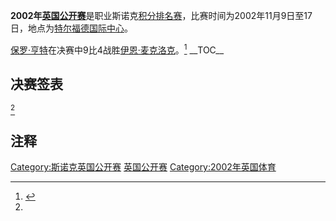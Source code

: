 {{noteTA
|G1=Snooker
}}
{{桌球大赛
|tournament_name=[[斯诺克英国公开赛|英国公开赛]]
|dates=2002年11月9日-17日
|venue=[[特尔福德国际中心|特尔福德国际中心]]
|location=[[特尔福德|特尔福德]]
|country={{ENG}}
|organisation=[[世界台联|世界台联]]
|format=[[斯诺克世界排名|积分排名赛]]
|Total prize fund=
|winners_share=
|highest_break=
|winner={{flagicon|ENG}} [[保罗·亨特|保罗·亨特]]
|runner_up={{flagicon|ENG}} [[伊恩·麦克洛克|伊恩·麦克洛克]]
|score=9–4
|previous=[[2001年斯诺克英国公开赛|2001]]
|next=[[2003年斯诺克英国公开赛|2003]]}}
'''2002年[[斯诺克英国公开赛|英国公开赛]]'''是职业斯诺克[[斯诺克世界排名|积分排名赛]]，比赛时间为2002年11月9日至17日，地点为[[特尔福德国际中心|特尔福德国际中心]]。

[[保罗·亨特|保罗·亨特]]在决赛中9比4战胜[[伊恩·麦克洛克|伊恩·麦克洛克]]。<ref name=WWWSnooker>{{cite web | url=http://www.snooker.org/trn/0203/bo2002_res.shtml | title=British Open 2002 | publisher=www.snooker.org (WWW Snooker) | accessdate=2011-06-19 | archive-date=2021-01-10 | archive-url=https://web.archive.org/web/20210110155716/http://www.snooker.org/trn/0203/bo2002_res.shtml | dead-url=no }}</ref>
__TOC__
{{clear}}
== 决赛签表 ==
<ref name="WWWSnooker"/>
{{32TeamBracket
| RD1=第2轮<br />9局5胜
| RD2=第3轮<br />9局5胜
| RD3=四分之一决赛<br />9局5胜
| RD4=半决赛<br />11局6胜
| RD5=决赛<br />17局9胜

| RD1-seed01=
| RD1-team01={{flagicon|SCO}} '''[[约翰·希金斯|约翰·希金斯]]'''
| RD1-score01='''5'''
| RD1-seed02=
| RD1-team02={{flagicon|ENG}} [[史蒂夫·戴维斯|史蒂夫·戴维斯]]
| RD1-score02=2

| RD1-seed03=
| RD1-team03={{flagicon|ENG}} [[马克·金|马克·金]]
| RD1-score03=3
| RD1-seed04=
| RD1-team04={{flagicon|IRL}} '''[[费加尔·奥布莱恩|费加尔·奥布莱恩]]'''
| RD1-score04='''5'''

| RD1-seed05=
| RD1-team05={{flagicon|SCO}} [[格雷姆·多特|格雷姆·多特]]
| RD1-score05=3
| RD1-seed06=
| RD1-team06={{flagicon|ENG}} '''[[伊恩·麦克洛克|伊恩·麦克洛克]]'''
| RD1-score06='''5'''

| RD1-seed07=
| RD1-team07={{flagicon|ENG}} [[斯蒂芬·李|斯蒂芬·李]]
| RD1-score07=3
| RD1-seed08=
| RD1-team08={{flagicon|SCO}} '''[[史蒂芬·马奎尔|史蒂芬·马奎尔]]'''
| RD1-score08='''5'''

| RD1-seed09=
| RD1-team09={{flagicon|SCO}} [[史蒂芬·亨德利|史蒂芬·亨德利]]
| RD1-score09=4
| RD1-seed10=
| RD1-team10={{flagicon|ENG}} '''[[阿利斯特·卡特|阿利斯特·卡特]]'''
| RD1-score10='''5'''

| RD1-seed11=
| RD1-team11={{flagicon|ENG}} [[乔·佩里|乔·佩里]]
| RD1-score11=1
| RD1-seed12=
| RD1-team12={{flagicon|ENG}} '''[[约翰·帕洛特|约翰·帕洛特]]'''
| RD1-score12='''5'''

| RD1-seed13=
| RD1-team13={{flagicon|NIR}} [[乔·斯维尔|乔·斯维尔]]
| RD1-score13=2
| RD1-seed14=
| RD1-team14={{flagicon|ENG}} '''[[吉米·米奇|吉米·米奇]]'''
| RD1-score14='''5'''

| RD1-seed15=
| RD1-team15={{flagicon|WAL}} '''[[马克·威廉姆斯|马克·威廉姆斯]]'''
| RD1-score15='''5'''
| RD1-seed16=
| RD1-team16={{flagicon|ENG}} [[大卫·格雷|大卫·格雷]]
| RD1-score16=3

| RD1-seed17=
| RD1-team17={{flagicon|ENG}} '''[[罗尼·奥沙利文|罗尼·奥沙利文]]'''
| RD1-score17='''5'''
| RD1-seed18=
| RD1-team18={{flagicon|WAL}} [[多米尼克·戴尔|多米尼克·戴尔]]
| RD1-score18=1

| RD1-seed19=
| RD1-team19={{flagicon|ENG}} '''[[保罗·亨特|保罗·亨特]]'''
| RD1-score19='''5'''
| RD1-seed20=
| RD1-team20={{flagicon|ISL}} [[克里斯简·海尔贾森|克里斯简·海尔贾森]]
| RD1-score20=3

| RD1-seed21=
| RD1-team21={{flagicon|ENG}} [[吉米·怀特|吉米·怀特]]
| RD1-score21=4
| RD1-seed22=
| RD1-team22={{flagicon|ENG}} '''[[安东尼·汉密尔顿|安东尼·汉密尔顿]]'''
| RD1-score22='''5'''

| RD1-seed23=
| RD1-team23={{flagicon|WAL}} '''[[马修·史蒂文斯|马修·史蒂文斯]]'''
| RD1-score23='''5'''
| RD1-seed24=
| RD1-team24={{flagicon|HKG}} [[傅家俊|傅家俊]]
| RD1-score24=2

| RD1-seed25=
| RD1-team25={{flagicon|IRL}} [[肯·达赫迪|肯·达赫迪]]
| RD1-score25=4
| RD1-seed26=
| RD1-team26={{flagicon|SCO}} '''[[克里斯·斯莫|克里斯·斯莫]]'''
| RD1-score26='''5'''

| RD1-seed27=
| RD1-team27={{flagicon|AUS}} [[昆廷·汉恩|昆廷·汉恩]]
| RD1-score27=2
| RD1-seed28=
| RD1-team28={{flagicon|ENG}} '''[[布莱恩·摩根|布莱恩·摩根]]'''
| RD1-score28='''5'''

| RD1-seed29=
| RD1-team29={{nowrap|{{flagicon|SCO}} '''[[艾伦·麦克马努斯|艾伦·麦克马努斯]]'''}}
| RD1-score29='''5'''
| RD1-seed30=
| RD1-team30={{flagicon|IRL}} [[迈克尔·佳吉|迈克尔·佳吉]]
| RD1-score30=3

| RD1-seed31=
| RD1-team31={{flagicon|ENG}} '''[[彼得·艾伯顿|彼得·艾伯顿]]'''
| RD1-score31='''5'''
| RD1-seed32=
| RD1-team32={{flagicon|MLT}} [[托尼·德拉科|托尼·德拉科]]
| RD1-score32=3

| RD2-seed01=
| RD2-team01={{flagicon|SCO}} '''[[约翰·希金斯|约翰·希金斯]]'''
| RD2-score01='''5'''
| RD2-seed02=
| RD2-team02={{flagicon|IRL}} [[费加尔·奥布莱恩|费加尔·奥布莱恩]]
| RD2-score02=1

| RD2-seed03=
| RD2-team03={{flagicon|ENG}} '''[[伊恩·麦克洛克|伊恩·麦克洛克]]'''
| RD2-score03='''5'''
| RD2-seed04=
| RD2-team04={{flagicon|SCO}} [[史蒂芬·马奎尔|史蒂芬·马奎尔]]
| RD2-score04=4

| RD2-seed05=
| RD2-team05={{flagicon|ENG}} '''[[阿利斯特·卡特|阿利斯特·卡特]]'''
| RD2-score05='''5'''
| RD2-seed06=
| RD2-team06={{flagicon|ENG}} [[约翰·帕洛特|约翰·帕洛特]]
| RD2-score06=1

| RD2-seed07=
| RD2-team07={{flagicon|ENG}} [[吉米·米奇|吉米·米奇]]
| RD2-score07=1
| RD2-seed08=
| RD2-team08={{flagicon|WAL}} '''[[马克·威廉姆斯|马克·威廉姆斯]]'''
| RD2-score08='''5'''

| RD2-seed09=
| RD2-team09={{flagicon|ENG}} [[罗尼·奥沙利文|罗尼·奥沙利文]]
| RD2-score09=4
| RD2-seed10=
| RD2-team10={{flagicon|ENG}} '''[[保罗·亨特|保罗·亨特]]'''
| RD2-score10='''5'''

| RD2-seed11=
| RD2-team11={{flagicon|ENG}} '''[[安东尼·汉密尔顿|安东尼·汉密尔顿]]'''
| RD2-score11='''5'''
| RD2-seed12=
| RD2-team12={{flagicon|WAL}} [[马修·史蒂文斯|马修·史蒂文斯]]
| RD2-score12=2

| RD2-seed13=
| RD2-team13={{flagicon|SCO}} '''[[克里斯·斯莫|克里斯·斯莫]]'''
| RD2-score13='''5'''
| RD2-seed14=
| RD2-team14={{flagicon|ENG}} [[布莱恩·摩根|布莱恩·摩根]]
| RD2-score14=3

| RD2-seed15=
| RD2-team15={{nowrap|{{flagicon|SCO}} '''[[艾伦·麦克马努斯|艾伦·麦克马努斯]]'''}}
| RD2-score15='''5'''
| RD2-seed16=
| RD2-team16={{flagicon|ENG}} [[彼得·艾伯顿|彼得·艾伯顿]]
| RD2-score16=3

| RD3-seed01=
| RD3-team01={{flagicon|SCO}} [[约翰·希金斯|约翰·希金斯]]
| RD3-score01=2
| RD3-seed02=
| RD3-team02={{flagicon|ENG}} '''[[伊恩·麦克洛克|伊恩·麦克洛克]]'''
| RD3-score02='''5'''

| RD3-seed03=
| RD3-team03={{flagicon|ENG}} [[阿利斯特·卡特|阿利斯特·卡特]]
| RD3-score03=1
| RD3-seed04=
| RD3-team04={{flagicon|WAL}} '''[[马克·威廉姆斯|马克·威廉姆斯]]'''
| RD3-score04='''5'''

| RD3-seed05=
| RD3-team05={{flagicon|ENG}} '''[[保罗·亨特|保罗·亨特]]'''
| RD3-score05='''5'''
| RD3-seed06=
| RD3-team06={{flagicon|ENG}} [[安东尼·汉密尔顿|安东尼·汉密尔顿]]
| RD3-score06=1

| RD3-seed07=
| RD3-team07={{flagicon|SCO}} '''[[克里斯·斯莫|克里斯·斯莫]]'''
| RD3-score07='''5'''
| RD3-seed08=
| RD3-team08={{nowrap|{{flagicon|SCO}} [[艾伦·麦克马努斯|艾伦·麦克马努斯]]}}
| RD3-score08=4

| RD4-seed01=
| RD4-team01={{flagicon|ENG}} '''[[伊恩·麦克洛克|伊恩·麦克洛克]]'''
| RD4-score01='''6'''
| RD4-seed02=
| RD4-team02={{flagicon|WAL}} [[马克·威廉姆斯|马克·威廉姆斯]]
| RD4-score02=3

| RD4-seed03=
| RD4-team03={{flagicon|ENG}} '''[[保罗·亨特|保罗·亨特]]'''
| RD4-score03='''6'''
| RD4-seed04=
| RD4-team04={{flagicon|SCO}} [[克里斯·斯莫|克里斯·斯莫]]
| RD4-score04=3

| RD5-seed01=
| RD5-team01={{flagicon|ENG}} [[伊恩·麦克洛克|伊恩·麦克洛克]]
| RD5-score01=4
| RD5-seed02=
| RD5-team02={{flagicon|ENG}} '''[[保罗·亨特|保罗·亨特]]'''
| RD5-score02='''9'''
}}

== 注释 ==
{{Reflist|2}}

{{斯诺克赛季02-03}}
{{British Open (snooker)}}

[[Category:斯诺克英国公开赛|Category:斯诺克英国公开赛]]
[[Category:2002年斯诺克|英国公开赛]]
[[Category:2002年英国体育|Category:2002年英国体育]]